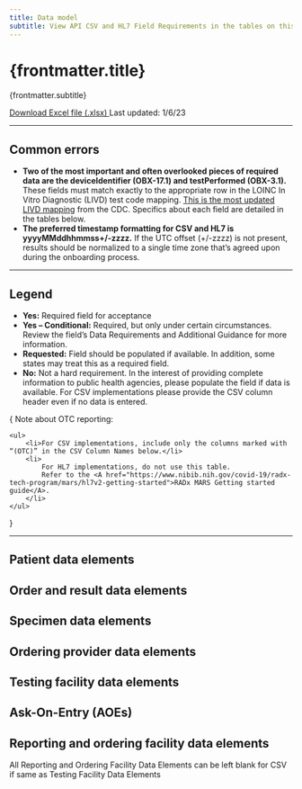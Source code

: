 ```yaml
---
title: Data model
subtitle: View API CSV and HL7 Field Requirements in the tables on this page or download all the requirements as CSV.
---
```


<LayoutSidenav><Sidenav /></LayoutSidenav>


# {frontmatter.title}

<p className="usa-intro text-base">{frontmatter.subtitle}</p>

<A href="/assets/xlsx/ReportStream CSV and HL7 Field Requirements (version 3.0).xlsx" className="usa-button">Download Excel file (.xlsx) <Icon name="FileDownload" className="usa-icon--auto" /></A> Last updated: 1/6/23

***

## Common errors
* **Two of the most important and often overlooked pieces of required data are the deviceIdentifier (OBX-17.1) and testPerformed (OBX-3.1).**
These fields must match exactly to the appropriate row in the LOINC In Vitro Diagnostic (LIVD) test code mapping.
[This is the most updated LIVD mapping](https://www.cdc.gov/csels/dls/sars-cov-2-livd-codes.html) from the CDC. Specifics about each field are detailed in the tables below.
* **The preferred timestamp formatting for CSV and HL7 is yyyyMMddhhmmss+/-zzzz.**
If the UTC offset (+/-zzzz) is not present, results should be normalized to a single time zone that’s agreed upon during the onboarding process.

***

## Legend

* **Yes:** Required field for acceptance
* **Yes – Conditional:** Required, but only under certain circumstances. Review the field’s Data Requirements and Additional Guidance for more information.
* **Requested:** Field should be populated if available. In addition, some states may treat this as a required field.
* **No:** Not a hard requirement. In the interest of providing complete information to public health agencies, please populate the field if data is available. For CSV implementations please provide the CSV column header even if no data is entered.

{
<Alert type="tip">
    <span className="text-bold">Note about OTC reporting:</span>

    <ul>
        <li>For CSV implementations, include only the columns marked with “(OTC)” in the CSV Column Names below.</li>
        <li>
            For HL7 implementations, do not use this table.
            Refer to the <A href="https://www.nibib.nih.gov/covid-19/radx-tech-program/mars/hl7v2-getting-started">RADx MARS Getting started guide</A>.
        </li>
    </ul>
</Alert>
}

***

## Patient data elements
<section className="usa-table-container--scrollable usa-table-container--widescreen">
    <div className="width-widescreen">
        <PatientDataElementsTable />
    </div>
</section>

## Order and result data elements
<section className="usa-table-container--scrollable usa-table-container--widescreen">
    <div className="width-widescreen">
        <OrderAndResultDataElementsTable />
    </div>
</section>

## Specimen data elements
<section className="usa-table-container--scrollable usa-table-container--widescreen">
    <div className="width-widescreen">
        <SpecimenDataElementsTable />
    </div>
</section>

## Ordering provider data elements
<section className="usa-table-container--scrollable usa-table-container--widescreen">
    <div className="width-widescreen">
        <OrderingProviderDataElementsTable />
    </div>
</section>

## Testing facility data elements
<section className="usa-table-container--scrollable usa-table-container--widescreen">
    <div className="width-widescreen">
        <TestingFacilityDataElementsTable />
    </div>
</section>

## Ask-On-Entry (AOEs)
<section className="usa-table-container--scrollable usa-table-container--widescreen">
    <div className="width-widescreen">
        <AskOnEntryTable />
    </div>
</section>

## Reporting and ordering facility data elements
All Reporting and Ordering Facility Data Elements can be left blank for CSV if same as Testing Facility Data Elements

<section className="usa-table-container--scrollable usa-table-container--widescreen">
    <div className="width-widescreen">
        <ReportingAndOrderingFacilityDataElementsTable />
    </div>
</section>
